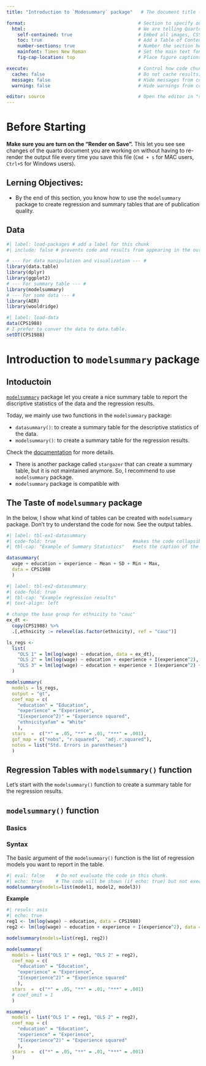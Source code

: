 ```yaml
---
title: "Introduction to `Modesummary` package"   # The document title (appears at the top of the rendered file)

format:                                         # Section to specify output formats (HTML, PDF, Word, etc.)
  html:                                         # We are telling Quarto to render the document as HTML
    self-contained: true                        # Embed all images, CSS, and JS inside a single HTML file
    toc: true                                   # Add a Table of Contents (TOC) in the HTML output
    number-sections: true                       # Number the section headers (e.g., 1, 1.1, 1.2, ...)
    mainfont: Times New Roman                   # Set the main text font to "Times New Roman"
    fig-cap-location: top                       # Place figure captions above (top) of the figure

execute:                                        # Control how code chunks are executed
  cache: false                                  # Do not cache results; re-run code every time you render
  message: false                                # Hide messages from code execution in the output
  warning: false                                # Hide warnings from code execution in the output

editor: source                                  # Open the editor in "source mode" by default in RStudio
---
```



# Before Starting

**Make sure you are turn on the "Render on Save".** This let you see see changes of the quarto document you are working on without having to re-render the output file every time you save this file (`Cmd + s` for MAC users, `Ctrl+S` for Windows users).

## Lerning Objectives:
+ By the end of this section, you know how to use the `modelsummary` package to create regression and summary tables that are of publication quality.

## Data
```r
#| label: load-packages # add a label for this chunk
#| include: false # prevents code and results from appearing in the output file.

# --- For data manipulation and visualization --- #
library(data.table)
library(dplyr)
library(ggplot2)
# --- For summary table --- #
library(modelsummary)
# --- For some data --- #
library(AER)
library(wooldridge)
```

```r
#| label: load-data
data(CPS1988)
# I prefer to conver the data to data.table. 
setDT(CPS1988)
```

# Introduction to `modelsummary` package

## Intoductoin

[`modelsummary`](https://modelsummary.com/) package let you create a nice summary table to report the discriptive statistics of the data and the regression results.

Today, we mainly use two functions in the `modelsummary` package:

+ `datasummary()`: to create a summary table for the descriptive statistics of the data.
+ `modelsummary()`: to create a summary table for the regression results.


Check the [documentation](https://modelsummary.com/) for more details.

::: {.callout-note}
+ There is another package called `stargazer` that can create a summary table, but it is not maintained anymore. So, I recommend to use `modelsummary` package.
+ `modelsummary` package is compatible with 
:::


## The Taste of `modelsummary` package

In the below, I show what kind of tables can be created with `modelsummary` package. Don't try to understand the code for now. See the output tables.
```r
#| label: tbl-ex1-datasummary
#| code-fold: true                            #makes the code collapsible in the rendered document.
#| tbl-cap: "Example of Summary Statistics"   #sets the caption of the table produced by this chunk.

datasummary(
  wage + education + experience ~ Mean + SD + Min + Max,
  data = CPS1988
  )
```


```r
#| label: tbl-ex2-datasummary
#| code-fold: true
#| tbl-cap: "Example regression results"
#| text-align: left

# change the base group for ethnicity to "cauc"
ex_dt <-
  copy(CPS1988) %>%
  .[,ethnicity := relevel(as.factor(ethnicity), ref = "cauc")]

ls_regs <- 
  list(
    "OLS 1" = lm(log(wage) ~ education, data = ex_dt),
    "OLS 2" = lm(log(wage) ~ education + experience + I(experience^2), data = ex_dt),
    "OLS 3" = lm(log(wage) ~ education + experience + I(experience^2) + ethnicity, data = ex_dt)
  )

modelsummary(
  models = ls_regs,
  output = "gt",
  coef_map = c(
    "education" = "Education", 
    "experience" = "Experience", 
    "I(experience^2)" = "Experience squared",
    "ethnicityafam" = "White"
    ),
  stars  =  c("*" = .05, "**" = .01, "***" = .001), 
  gof_map = c("nobs", "r.squared",  "adj.r.squared"),
  notes = list("Std. Errors in parentheses")
  )
```

## Regression Tables with `modelsummary()` function

Let's start with the `modelsummary()` function to create a summary table for the regression results.


## `modelsummary()` function

### Basics

::: {.callout-important icon=false}
### Syntax
The basic argument of the `modelsummary()` function is the list of regression models you want to report in the table.

```r
#| eval: false    # Do not evaluate the code in this chunk.
#| echo: true     # The code will be shown (if echo: true) but not executed
modelsummary(models=list(model1, model2, model3))
```
:::


**Example**

```r
#| resuls: asis
#| echo: true
reg1 <- lm(log(wage) ~ education, data = CPS1988)
reg2 <- lm(log(wage) ~ education + experience + I(experience^2), data = CPS1988)

modelsummary(models=list(reg1, reg2))
```



```r
modelsummary(
  models = list("OLS 1" = reg1, "OLS 2" = reg2),
  coef_map = c(
    "education" = "Education", 
    "experience" = "Experience", 
    "I(experience^2)" = "Experience squared"
    ),
  stars  =  c("*" = .05, "**" = .01, "***" = .001)
  # coef_omit = 1
  )
```


```r
msummary(
  models = list("OLS 1" = reg1, "OLS 2" = reg2),
  coef_map = c(
    "education" = "Education", 
    "experience" = "Experience", 
    "I(experience^2)" = "Experience squared"
    ),
  stars  =  c("*" = .05, "**" = .01, "***" = .001)
  )

```





